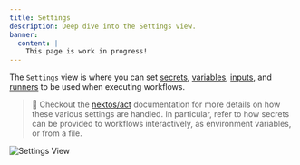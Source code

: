 ```yaml
---
title: Settings
description: Deep dive into the Settings view.
banner:
  content: |
    This page is work in progress!
---
```


The `Settings` view is where you can set [secrets](https://nektosact.com/usage/index.html#secrets), [variables](https://nektosact.com/usage/index.html#vars), [inputs](https://nektosact.com/usage/index.html#pass-inputs-to-manually-triggered-workflows), and [runners](https://nektosact.com/usage/runners.html) to be used when executing workflows.

> 🚨 Checkout the [nektos/act](https://nektosact.com) documentation for more details on how these various settings are handled. In particular, refer to how secrets can be provided to workflows interactively, as environment variables, or from a file.

![Settings View](../../../assets/settings-view.png)